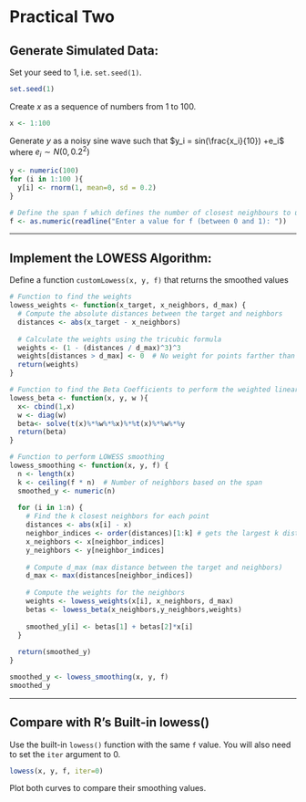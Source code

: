 # Practical Two

## Generate Simulated Data:

Set your seed to 1, i.e. `set.seed(1)`.

```r
set.seed(1)
```

Create $x$ as a sequence of numbers from 1 to 100.

```r
x <- 1:100
```

Generate $y$ as a noisy sine wave such that $y_i = sin(\frac{x_i}{10}) +e_i$ where $e_i \sim N(0, 0.2^2)$

```r
y <- numeric(100)
for (i in 1:100 ){
  y[i] <- rnorm(1, mean=0, sd = 0.2)
}
```

```r
# Define the span f which defines the number of closest neighbours to use when smoothing point xi
f <- as.numeric(readline("Enter a value for f (between 0 and 1): "))
```

------------------------------------------------------------------------

## Implement the LOWESS Algorithm:

Define a function `customLowess(x, y, f)` that returns the smoothed values

```r
# Function to find the weights
lowess_weights <- function(x_target, x_neighbors, d_max) {
  # Compute the absolute distances between the target and neighbors
  distances <- abs(x_target - x_neighbors)
  
  # Calculate the weights using the tricubic formula
  weights <- (1 - (distances / d_max)^3)^3
  weights[distances > d_max] <- 0  # No weight for points farther than d_max
  return(weights)
}

# Function to find the Beta Coefficients to perform the weighted linear regression
lowess_beta <- function(x, y, w ){
  x<- cbind(1,x)
  w <- diag(w)
  beta<- solve(t(x)%*%w%*%x)%*%t(x)%*%w%*%y
  return(beta)
}

# Function to perform LOWESS smoothing
lowess_smoothing <- function(x, y, f) {
  n <- length(x)
  k <- ceiling(f * n)  # Number of neighbors based on the span
  smoothed_y <- numeric(n)
  
  for (i in 1:n) {
    # Find the k closest neighbors for each point
    distances <- abs(x[i] - x)
    neighbor_indices <- order(distances)[1:k] # gets the largest k distances
    x_neighbors <- x[neighbor_indices]
    y_neighbors <- y[neighbor_indices]
    
    # Compute d_max (max distance between the target and neighbors)
    d_max <- max(distances[neighbor_indices])
    
    # Compute the weights for the neighbors
    weights <- lowess_weights(x[i], x_neighbors, d_max)
    betas <- lowess_beta(x_neighbors,y_neighbors,weights)
    
    smoothed_y[i] <- betas[1] + betas[2]*x[i] 
  }
  
  return(smoothed_y)
}

smoothed_y <- lowess_smoothing(x, y, f)
smoothed_y
```

------------------------------------------------------------------------

## Compare with R's Built-in lowess()

Use the built-in `lowess()` function with the same `f` value. You will also need to set the `iter` argument to 0.

```r
lowess(x, y, f, iter=0)
```

Plot both curves to compare their smoothing values.

```r

```
